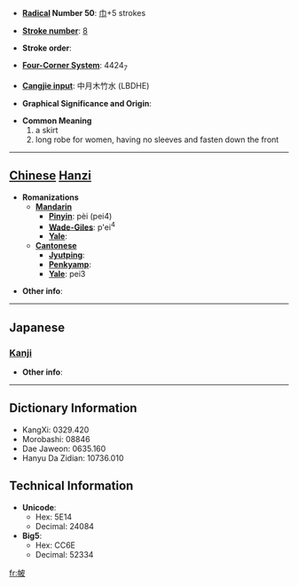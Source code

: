 * '''[[Wiktionary:Chinese radical index| Radical]] Number 50''': [[Wiktionary:Chinese radical index 巾|巾]]+5 strokes

* '''[[Wiktionary:Chinese total strokes index|Stroke number]]''': [[Wiktionary:Chinese total strokes index 8|8]]

* '''Stroke order''': 

* '''[[Wiktionary:Chinese four corner index|Four-Corner System]]''': 4424<sub>7</sub>

* '''[[Wiktionary:Chinese Cangjie index|Cangjie input]]''': 中月木竹水 (LBDHE)

* '''Graphical Significance and Origin''': 

* '''Common Meaning'''
*#a skirt
*# long robe for women, having no sleeves and fasten down the front


----

== [[Chinese]] [[Hanzi]] ==

* '''Romanizations'''
** '''[[Mandarin]]'''
*** '''[[Pinyin]]''': pèi (pei4)
*** '''[[Wade-Giles]]''': p'ei<sup>4</sup>
*** '''[[Yale]]''': 
** '''[[Cantonese]]'''
*** '''[[Jyutping]]''':
*** '''[[Penkyamp]]''': 
*** '''[[Yale]]''': pei3

* '''Other info''': 

----

==Japanese==
===[[Kanji]]===
{{kanji|on readings=[[ひ]] (hi)|kun readings=[[ふくろ]] (fukuro)}}

* '''Other info''':  

----

== Dictionary Information ==

* KangXi: 0329.420
* Morobashi: 08846
* Dae Jaweon: 0635.160
* Hanyu Da Zidian: 10736.010

== Technical Information ==

* '''Unicode''':
** Hex: 5E14
** Decimal: 24084
* '''Big5''':
** Hex: CC6E
** Decimal: 52334

[[fr:帔]]